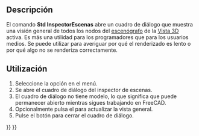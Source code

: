 <languages/>

<div class="mw-translate-fuzzy">
{{Docnav/es
|[[Std_ViewScreenShot/es|VistaCapturaPantalla]]
|[[Std_DependencyGraph/es|GráficoDependencia]]
|[[Std_Tools_Menu/es|Std Menú Herramientas]]
|IconL=Std_ViewScreenShot.svg
|IconR=Std_DependencyGraph.svg
|IconC=Freecad.svg
}}
</div>

{{GuiCommand/es
|Name=Std SceneInspector
|Name/es=Std InspectorEscena
|MenuLocation=Hierramientas → Inspector Escena...
|Workbenches=Todo
}}

<span id="Description"></span>
==Descripción==

El comando '''Std InspectorEscenas''' abre un cuadro de diálogo que muestra una visión general de todos los nodos del [[Scenegraph/es|escenógrafo]] de la [[3D_view/es|Vista 3D]] activa. Es más una utilidad para los programadores que para los usuarios medios. Se puede utilizar para averiguar por qué el renderizado es lento o por qué algo no se renderiza correctamente.

<span id="Usage"></span>
==Utilización==

<div class="mw-translate-fuzzy">
# Seleccione la opción {{MenuCommand|Hierramientas → [[Image:Std_SceneInspector.svg|16px]] Inspector Escenas...}} en el menú.
# Se abre el cuadro de diálogo del inspector de escenas.
# El cuadro de diálogo no tiene modelo, lo que significa que puede permanecer abierto mientras sigues trabajando en FreeCAD.
# Opcionalmente pulsa el {{Button|Refrescar}} para actualizar la vista general.
# Pulse el botón {{Button|Cerrar}} para cerrar el cuadro de diálogo.
</div>


<div class="mw-translate-fuzzy">
{{Docnav/es
|[[Std_ViewScreenShot/es|VistaCapturaPantalla]]
|[[Std_DependencyGraph/es|GráficoDependencia]]
|[[Std_Tools_Menu/es|Std Menú Herramientas]]
|IconL=Std_ViewScreenShot.svg
|IconR=Std_DependencyGraph.svg
|IconC=Freecad.svg
}}
</div>

{{Std_Base_navi{{#translation:}}}}
{{Userdocnavi{{#translation:}}}}